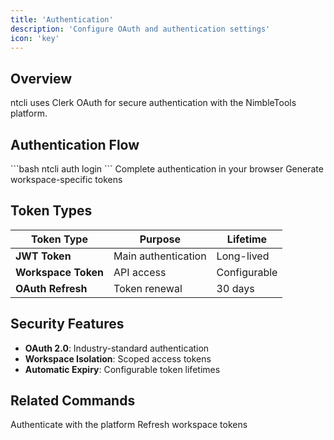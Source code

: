 ```yaml
---
title: 'Authentication'
description: 'Configure OAuth and authentication settings'
icon: 'key'
---
```


## Overview

ntcli uses Clerk OAuth for secure authentication with the NimbleTools platform.

## Authentication Flow

<Steps>
  <Step title="Login Command">
    ```bash
    ntcli auth login
    ```
  </Step>
  <Step title="Browser OAuth">
    Complete authentication in your browser
  </Step>
  <Step title="Workspace Access">
    Generate workspace-specific tokens
  </Step>
</Steps>

## Token Types

| Token Type | Purpose | Lifetime |
|------------|---------|----------|
| **JWT Token** | Main authentication | Long-lived |
| **Workspace Token** | API access | Configurable |
| **OAuth Refresh** | Token renewal | 30 days |

## Security Features

- **OAuth 2.0**: Industry-standard authentication
- **Workspace Isolation**: Scoped access tokens
- **Automatic Expiry**: Configurable token lifetimes

## Related Commands

<CardGroup cols={2}>
  <Card
    title="auth login"
    icon="right-to-bracket"
    href="/commands/auth/login"
  >
    Authenticate with the platform
  </Card>
  <Card
    title="token refresh"
    icon="arrows-rotate"
    href="/commands/token/refresh"
  >
    Refresh workspace tokens
  </Card>
</CardGroup>
